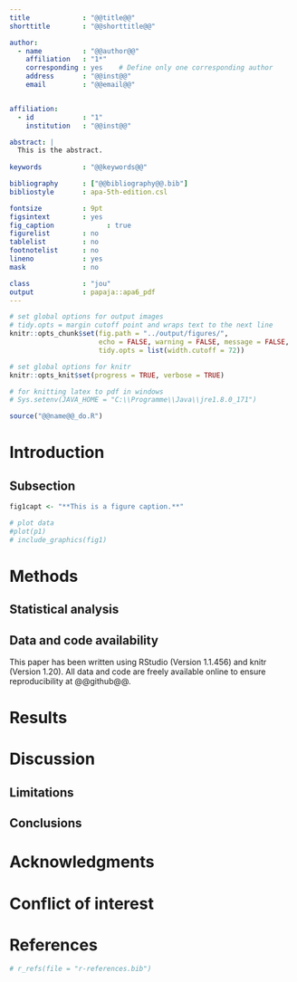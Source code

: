 ```yaml
---
title             : "@@title@@"
shorttitle        : "@@shorttitle@@"

author: 
  - name          : "@@author@@"
    affiliation   : "1*"
    corresponding : yes    # Define only one corresponding author
    address       : "@@inst@@" 
    email         : "@@email@@"


affiliation:
  - id            : "1"
    institution   : "@@inst@@"

abstract: |
  This is the abstract.
 
keywords          : "@@keywords@@" 

bibliography      : ["@@bibliography@@.bib"]
bibliostyle       : apa-5th-edition.csl

fontsize          : 9pt
figsintext        : yes
fig_caption				: true
figurelist        : no
tablelist         : no
footnotelist      : no
lineno            : yes
mask              : no

class             : "jou"
output            : papaja::apa6_pdf
---
```

	
```r
# set global options for output images
# tidy.opts = margin cutoff point and wraps text to the next line
knitr::opts_chunk$set(fig.path = "../output/figures/", 
                      echo = FALSE, warning = FALSE, message = FALSE,
                      tidy.opts = list(width.cutoff = 72))

# set global options for knitr
knitr::opts_knit$set(progress = TRUE, verbose = TRUE)

```
```r

# for knitting latex to pdf in windows
# Sys.setenv(JAVA_HOME = "C:\\Programme\\Java\\jre1.8.0_171")

source("@@name@@_do.R")
```
# Introduction

## Subsection 

```r

fig1capt <- "**This is a figure caption.**"

```

```r

# plot data
#plot(p1)
# include_graphics(fig1)
```

# Methods

## Statistical analysis

## Data and code availability
This paper has been written using RStudio (Version 1.1.456) and knitr
(Version 1.20). All data and code are freely available online to ensure
reproducibility at @@github@@.

# Results

# Discussion

## Limitations

## Conclusions

# Acknowledgments

# Conflict of interest

# References

```r
# r_refs(file = "r-references.bib")
```

\begingroup
\setlength{\parindent}{-0.5in}
\setlength{\leftskip}{0.5in}

<div id = "refs"></div>
\endgroup
